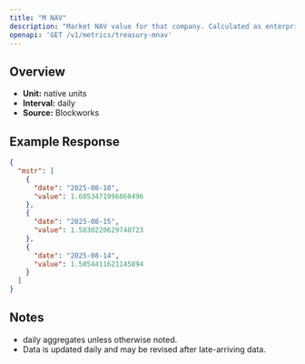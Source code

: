 ```yaml
---
title: "M NAV"
description: "Market NAV value for that company. Calculated as enterprise value / NAV"
openapi: 'GET /v1/metrics/treasury-mnav'
---
```


## Overview

- **Unit:** native units
- **Interval:** daily
- **Source:** Blockworks

## Example Response

```json
{
  "mstr": [
    {
      "date": "2025-08-18",
      "value": 1.6053471996860496
    },
    {
      "date": "2025-08-15",
      "value": 1.5830220629740723
    },
    {
      "date": "2025-08-14",
      "value": 1.5854411621145894
    }
  ]
}
```

## Notes
- daily aggregates unless otherwise noted.
- Data is updated daily and may be revised after late-arriving data.
